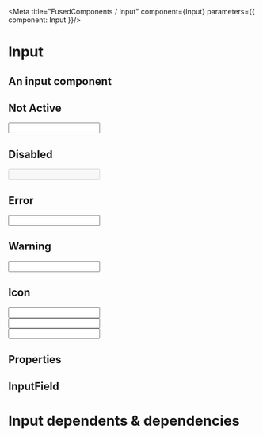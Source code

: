 

<Meta title="FusedComponents / Input" component={Input} parameters={{ component: Input }}/>

# Input

## An input component
 

## Not Active
<Preview>
    <Input
     ariaLabel="Text Input" 
    />
</Preview>

## Disabled 
<Preview>
    <Input
    ariaLabel="Disabled Input" 
    disabled
    />
</Preview>

## Error

<Preview>
    <Input
    inError
    ariaLabel="Error Input"
    />
</Preview>

## Warning

<Preview>
    <Input
    inWarning
    ariaLabel="Warning Input"
    />
</Preview>

## Icon

<Preview>
    <Input
    icon="search"
    ariaLabel="Icon Input"
    />
    <br/>
     <Input
     inError
    icon="times-circle"
    ariaLabel="Icon Input"
    />
        <br/>
     <Input
     inWarning
    icon="exclamation-circle"
    ariaLabel="Icon Input"
    />
</Preview>

## Properties

<Props of={Input} />


## InputField

<Preview>
    <InputField
        id="TestInput"
        label="Input Field"
        hint="Type something into the input above"
        required
        inError
        validationMessage="Invalid entry."
     />
</Preview>

# Input dependents & dependencies
<DependenciesTable titleDependencies='Dependencies' titleDependents='Dependents' of={Input} />
